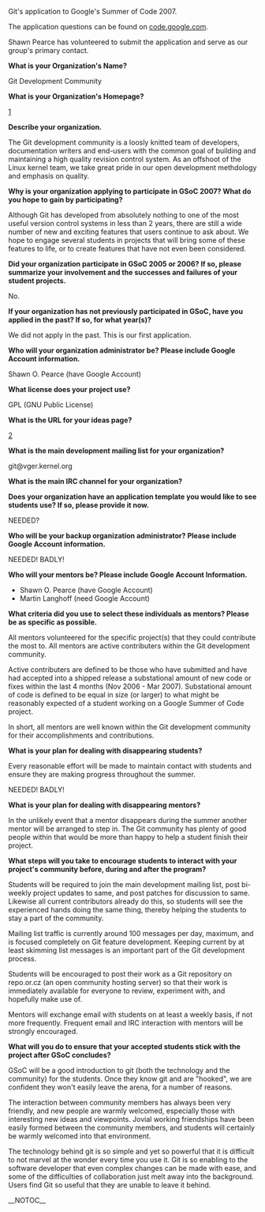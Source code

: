 Git's application to Google's Summer of Code 2007.

The application questions can be found on [http://code.google.com/support/bin/answer.py?answer=60303&topic=10727 code.google.com].

Shawn Pearce has volunteered to submit the application and serve as our group's primary contact.

<b> What is your Organization's Name? </b>

Git Development Community

<b> What is your Organization's Homepage? </b>

[http://git.or.cz/]

<b> Describe your organization. </b>

The Git development community is a loosly knitted team of developers,
documentation writers and end-users with the common goal of
building and maintaining a high quality revision control system.
As an offshoot of the Linux kernel team, we take great pride in
our open development methdology and emphasis on quality.

''' Why is your organization applying to participate in GSoC 2007? What
do you hope to gain by participating? '''

Although Git has developed from absolutely nothing to one of the
most useful version control systems in less than 2 years, there are
still a wide number of new and exciting features that users continue
to ask about.  We hope to engage several students in projects that
will bring some of these features to life, or to create features
that have not even been considered.

''' Did your organization participate in GSoC 2005 or 2006? If so,
please summarize your involvement and the successes and failures
of your student projects. '''

No.

''' If your organization has not previously participated in GSoC,
have you applied in the past? If so, for what year(s)? '''

We did not apply in the past.  This is our first application.

''' Who will your organization administrator be? Please include Google
Account information. '''

Shawn O. Pearce (have Google Account)

<b> What license does your project use? </b>

GPL (GNU Public License)

<b> What is the URL for your ideas page? </b>

[http://git.or.cz/gitwiki/SoC2007Ideas]

<b> What is the main development mailing list for your organization? </b>

git@vger.kernel.org

<b> What is the main IRC channel for your organization? </b>

<!-- #git on irc.freenode.org.
 -->

''' Does your organization have an application template you would like
to see students use? If so, please provide it now. '''

NEEDED?

''' Who will be your backup organization administrator? Please include
Google Account information. '''

NEEDED!  BADLY!

''' Who will your mentors be? Please include Google Account
Information. '''

* Shawn O. Pearce (have Google Account)
* Martin Langhoff (need Google Account)

''' What criteria did you use to select these individuals as
mentors? Please be as specific as possible. '''

All mentors volunteered for the specific project(s) that they could
contribute the most to.  All mentors are active contributers within
the Git development community.

Active contributers are defined to be those who have submitted and
have had accepted into a shipped release a substational amount of
new code or fixes within the last 4 months (Nov 2006 - Mar 2007).
Substational amount of code is defined to be equal in size (or
larger) to what might be reasonably expected of a student working
on a Google Summer of Code project.

In short, all mentors are well known within the Git development
community for their accomplishments and contributions.

<b> What is your plan for dealing with disappearing students? </b>

Every reasonable effort will be made to maintain contact with
students and ensure they are making progress throughout the summer.

NEEDED! BADLY!

<b> What is your plan for dealing with disappearing mentors? </b>

In the unlikely event that a mentor disappears during the summer
another mentor will be arranged to step in.  The Git community has
plenty of good people within that would be more than happy to help
a student finish their project.

''' What steps will you take to encourage students to interact with
your project's community before, during and after the program? '''

Students will be required to join the main development mailing
list, post bi-weekly project updates to same, and post patches for
discussion to same.  Likewise all current contributors already do
this, so students will see the experienced hands doing the same
thing, thereby helping the students to stay a part of the community.

Mailing list traffic is currently around 100 messages per day,
maximum, and is focused completely on Git feature development.
Keeping current by at least skimming list messages is an important
part of the Git development process.

Students will be encouraged to post their work as a Git repository
on repo.or.cz (an open community hosting server) so that their work
is immediately available for everyone to review, experiment with,
and hopefully make use of.

Mentors will exchange email with students on at least a weekly basis,
if not more frequently.  Frequent email and IRC interaction with
mentors will be strongly encouraged.

''' What will you do to ensure that your accepted students stick with
the project after GSoC concludes? '''

GSoC will be a good introduction to git (both the technology and the
community) for the students.  Once they know git and are "hooked",
we are confident they won't easily leave the arena, for a number
of reasons.

The interaction between community members has always been very
friendly, and new people are warmly welcomed, especially those with
interesting new ideas and viewpoints.  Jovial working friendships
have been easily formed between the community members, and students
will certainly be warmly welcomed into that environment.

The technology behind git is so simple and yet so powerful that it
is difficult to not marvel at the wonder every time you use it.
Git is so enabling to the software developer that even complex
changes can be made with ease, and some of the difficulties of
collaboration just melt away into the background.  Users find Git
so useful that they are unable to leave it behind.

__NOTOC__